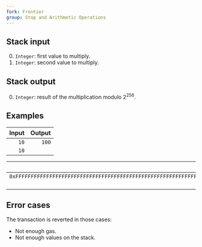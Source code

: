 ```yaml
---
fork: Frontier
group: Stop and Arithmetic Operations
---
```


## Stack input

0. `Integer`: first value to multiply.
1. `Integer`: second value to multiply.

## Stack output

0. `Integer`: result of the multiplication modulo 2<sup>256</sup>.

## Examples

| Input | Output |
|------:|-------:|
| `10` | `100` |
| `10` | |

| Input | Output |
|------:|-------:|
| `0xFFFFFFFFFFFFFFFFFFFFFFFFFFFFFFFFFFFFFFFFFFFFFFFFFFFFFFFFFFFFFFFF` | `0xFFFFFFFFFFFFFFFFFFFFFFFFFFFFFFFFFFFFFFFFFFFFFFFFFFFFFFFFFFFFFFFE` |
| | `2` | |

## Error cases

The transaction is reverted in those cases:
- Not enough gas.
- Not enough values on the stack.
